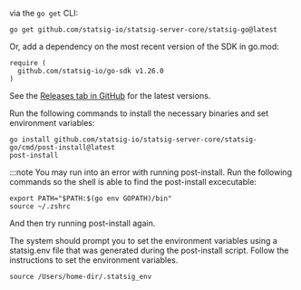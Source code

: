via the `go get` CLI:

```
go get github.com/statsig-io/statsig-server-core/statsig-go@latest
```

Or, add a dependency on the most recent version of the SDK in go.mod:

```
require (
  github.com/statsig-io/go-sdk v1.26.0
)
```

See the [Releases tab in GitHub](https://github.com/statsig-io/go-sdk/releases) for the latest versions.

Run the following commands to install the necessary binaries and set environment variables:

```
go install github.com/statsig-io/statsig-server-core/statsig-go/cmd/post-install@latest
post-install
```

:::note 
You may run into an error with running post-install. Run the following commands so the shell is able to find the post-install excecutable: 

```
export PATH="$PATH:$(go env GOPATH)/bin"
source ~/.zshrc
```

And then try running post-install again.

The system should prompt you to set the environment variables using a statsig.env file that was generated during the post-install script.
Follow the instructions to set the environment variables.

```
source /Users/home-dir/.statsig_env
```




